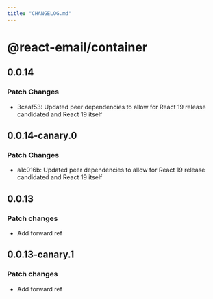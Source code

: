 ```yaml
---
title: "CHANGELOG.md"
---
```


# @react-email/container

## 0.0.14

### Patch Changes

- 3caaf53: Updated peer dependencies to allow for React 19 release candidated and React 19 itself

## 0.0.14-canary.0

### Patch Changes

- a1c016b: Updated peer dependencies to allow for React 19 release candidated and React 19 itself

## 0.0.13

### Patch changes

- Add forward ref

## 0.0.13-canary.1

### Patch changes

- Add forward ref
